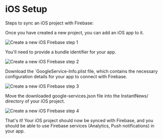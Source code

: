 # iOS Setup

Steps to sync an iOS project with Firebase:

Once you have created a new project, you can add an iOS app to it.

![Create a new iOS Firebase step 1](/img/app-setup/firebase-setup-ios-step-1.png)

You'll need to provide a bundle identifier for your app.

![Create a new iOS Firebase step 2](/img/app-setup/firebase-setup-ios-step-2.png)

Download the `GoogleService-Info.plist file, which contains the necessary configuration details for your app to connect with Firebase.

![Create a new iOS Firebase step 3](/img/app-setup/firebase-setup-ios-step-3.png)

Move the downloaded google-services.json file into the InstantNews/ directory of your iOS project.

![Create a new iOS Firebase step 4](/img/app-setup/firebase-setup-ios-step-4.png)

That's it! Your iOS project should now be synced with Firebase, and you should be able to use Firebase services (Analytics, Push notifications) in your app.

